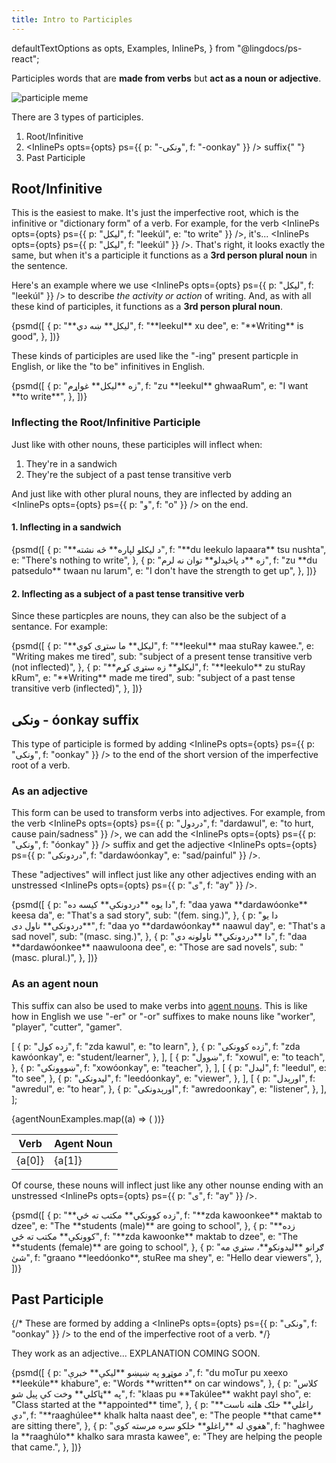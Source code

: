 ```yaml
---
title: Intro to Participles
---
```


  defaultTextOptions as opts,
  Examples,
  InlinePs,
} from "@lingdocs/ps-react";

Participles words that are **made from verbs** but **act as a noun or adjective**.

<div className="text-center">
  <img
    className="img-fluid mb-4"
    src={participleMeme}
    alt="participle meme"
    style={{ margin: "0 auto" }}
  />
</div>

There are 3 types of participles.

1. Root/Infinitive
2. <InlinePs opts={opts} ps={{ p: "-ونکی", f: "-oonkay" }} /> suffix{" "}
3. Past Participle

## Root/Infinitive

This is the easiest to make. It's just the <Link to="/verbs/roots-and-stems/">imperfective root</Link>, which is the infinitive or "dictionary form" of a verb. For example, for the verb <InlinePs opts={opts} ps={{ p: "لیکل", f: "leekúl", e: "to write" }} />, it's... <InlinePs opts={opts} ps={{ p: "لیکل", f: "leekúl" }} />. That's right, it looks exactly the same, but when it's a participle it functions as a **3rd person plural noun** in the sentence.

Here's an example where we use <InlinePs opts={opts} ps={{ p: "لیکل", f: "leekúl" }} /> to describe _the activity or action_ of writing. And, as with all these kind of participles, it functions as a **3rd person plural noun**.

<Examples opts={opts}>
  {psmd([
    {
      p: "**لیکل** ښه دي",
      f: "**leekul** xu dee",
      e: "**Writing** is good",
    },
  ])}
</Examples>

These kinds of participles are used like the "-ing" present particple in English, or like the "to be" infinitives in English.

<Examples opts={opts}>
  {psmd([
    {
      p: "زه **لیکل** غواړم",
      f: "zu **leekul** ghwaaRum",
      e: "I want **to write**",
    },
  ])}
</Examples>

### Inflecting the Root/Infinitive Participle

Just like with other nouns, these participles will <Link to="/inflection/inflection-intro/">inflect</Link> when:

1. They're in a <Link to="/sandwiches/sandwiches/">sandwich</Link>
2. They're the subject of a past tense transitive verb

And just like with other plural nouns, they are inflected by adding an <InlinePs opts={opts} ps={{ p: "و", f: "o" }} /> on the end.

#### 1. Inflecting in a sandwich

<Examples opts={opts}>
  {psmd([
    {
      p: "**د لیکلو لپاره** څه نشته",
      f: "**du leekulo lapaara** tsu nushta",
      e: "There's nothing to write",
    },
    {
      p: "زه **د پاڅېدلو** توان نه لرم",
      f: "zu **du patsedulo** twaan nu larum",
      e: "I don't have the strength to get up",
    },
  ])}
</Examples>

#### 2. Inflecting as a subject of a past tense transitive verb

Since these particples are nouns, they can also be the subject of a sentance. For example:

<Examples opts={opts}>
  {psmd([
    {
      p: "**لیکل** ما ستړی کوي",
      f: "**leekul** maa stuRay kawee.",
      e: "Writing makes me tired",
      sub: "subject of a present tense transitive verb (not inflected)",
    },
    {
      p: "**لیکلو** زه ستړی کړم",
      f: "**leekulo** zu stuRay kRum",
      e: "**Writing** made me tired",
      sub: "subject of a past tense transitive verb (inflected)",
    },
  ])}
</Examples>

## ونکی - óonkay suffix

This type of participle is formed by adding <InlinePs opts={opts} ps={{ p: "ونکی", f: "oonkay" }} /> to the end of the short version of the <Link to="/verbs/roots-and-stems/">imperfective root</Link> of a verb.

### As an adjective

This form can be used to transform verbs into adjectives. For example, from the verb <InlinePs opts={opts} ps={{ p: "دردول", f: "dardawul", e: "to hurt, cause pain/sadness" }} />, we can add the <InlinePs opts={opts} ps={{ p: "ونکی", f: "óonkay" }} /> suffix and get the adjective <InlinePs opts={opts} ps={{ p: "دردونکی", f: "dardawóonkay", e: "sad/painful" }} />.

These "adjectives" will <Link to="/inflection/inflection-patterns/#2-words-ending-in-an-unstressed-inlineps-optsopts-ps-p-ی-f-ay--">inflect just like any other adjectives ending with an unstressed <InlinePs opts={opts} ps={{ p: "ی", f: "ay" }} /></Link>.

<Examples opts={opts}>
  {psmd([
    {
      p: "دا یوه **دردونکې** کیسه ده",
      f: "daa yawa **dardawóonke** keesa da",
      e: "That's a sad story",
      sub: "(fem. sing.)",
    },
    {
      p: "دا یو **دردونکی** ناول دی",
      f: "daa yo **dardawóonkay** naawul day",
      e: "That's a sad novel",
      sub: "(masc. sing.)",
    },
    {
      p: "دا **دردونکي** ناولونه دي",
      f: "daa **dardawóonkee** naawuloona dee",
      e: "Those are sad novels",
      sub: "(masc. plural.)",
    },
  ])}
</Examples>

### As an agent noun

This suffix can also be used to make verbs into <a href="https://en.wikipedia.org/wiki/Agent_noun#:~:text=In%20linguistics%2C%20an%20agent%20noun,from%20the%20verb%20%22drive%22.">agent nouns</a>. This is like how in English we use "-er" or "-or" suffixes to make nouns like "worker", "player", "cutter", "gamer".

  [
    {
      p: "زده کول",
      f: "zda kawul",
      e: "to learn",
    },
    {
      p: "زده کوونکی",
      f: "zda kawóonkay",
      e: "student/learner",
    },
  ],
  [
    {
      p: "ښوول",
      f: "xowul",
      e: "to teach",
    },
    {
      p: "ښووونکی",
      f: "xowóonkay",
      e: "teacher",
    },
  ],
  [
    {
      p: "لیدل",
      f: "leedul",
      e: "to see",
    },
    {
      p: "لیدونکی",
      f: "leedóonkay",
      e: "viewer",
    },
  ],
  [
    {
      p: "اورېدل",
      f: "awredul",
      e: "to hear",
    },
    {
      p: "اورېدونکی",
      f: "awredoonkay",
      e: "listener",
    },
  ],
];

<table className="table table-bordered my-3">
  <thead>
    <tr>
      <th scope="col">Verb</th>
      <th scope="col">Agent Noun</th>
    </tr>
  </thead>
  <tbody>
    {agentNounExamples.map((a) => (
      <tr>
        <td>
          <Examples opts={opts}>{a[0]}</Examples>
        </td>
        <td>
          <Examples opts={opts}>{a[1]}</Examples>
        </td>
      </tr>
    ))}
  </tbody>
</table>

Of course, these nouns will <Link to="/inflection/inflection-patterns/#2-words-ending-in-an-unstressed-inlineps-optsopts-ps-p-ی-f-ay--">inflect just like any other nounse ending with an unstressed <InlinePs opts={opts} ps={{ p: "ی", f: "ay" }} /></Link>.

<Examples opts={opts}>
  {psmd([
    {
      p: "**زده کوونکي** مکتب ته ځي",
      f: "**zda kawoonkee** maktab to dzee",
      e: "The **students (male)** are going to school",
    },
    {
      p: "**زده کوونکې** مکتب ته ځي",
      f: "**zda kawoonke** maktab to dzee",
      e: "The **students (female)** are going to school",
    },
    {
      p: "ګرانو **لیدونکو**، ستړي مه شئ",
      f: "graano **leedóonko**, stuRee ma shey",
      e: "Hello dear viewers",
    },
  ])}
</Examples>

## Past Participle

{/* These are formed by adding a <InlinePs opts={opts} ps={{ p: "ونکی", f: "oonkay" }} /> to the end of the <Link to="/verbs/roots-and-stems/">imperfective root</Link> of a verb. */}

They work as an adjective... EXPLANATION COMING SOON.

<Examples opts={opts}>
  {psmd([
    {
      p: "د موټړو په ښیښو **لیکې** خبرې",
      f: "du moTur pu xeexo **leekúle** khabure",
      e: "Words **written** on car windows",
    },
    {
      p: "کلاس په **ټاکلي** وخت کې پیل شو",
      f: "klaas pu **Takúlee** wakht payl sho",
      e: "Class started at the **appointed** time",
    },
    {
      p: "**راغلي** خلک هلته ناست دي",
      f: "**raaghúlee** khalk halta naast dee",
      e: "The people **that came** are sitting there",
    },
    {
      p: "هغوي له **راغلو** خلکو سره مرسته کوي",
      f: "haghwee la **raaghúlo** khalko sara mrasta kawee",
      e: "They are helping the people that came.",
    },
  ])}
</Examples>
